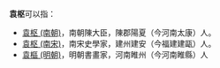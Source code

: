 '''袁枢'''可以指：
*[[袁枢_(南朝)|袁枢 (南朝)]]，南朝陳大臣，陳郡陽夏（今河南太康）人。
*[[袁枢_(南宋)|袁枢 (南宋)]]，南宋史學家，建州建安（今福建建甌）人。
*[[袁樞_(明朝)|袁樞 (明朝)]]，明朝書畫家，河南睢州（今河南睢縣）人

{{disambig|Cat=二字袁姓人名消歧義}}